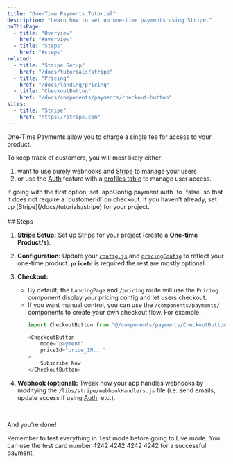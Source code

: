 ```yaml
---
title: "One-Time Payments Tutorial"
description: "Learn how to set up one-time payments using Stripe."
onThisPage:
  - title: "Overview"
    href: "#overview"
  - title: "Steps"
    href: "#steps"
related:
  - title: "Stripe Setup"
    href: "/docs/tutorials/stripe"
  - title: "Pricing"
    href: "/docs/landing/pricing"
  - title: "CheckoutButton"
    href: "/docs/components/payments/checkout-button"
sites:
  - title: "Stripe"
    href: "https://stripe.com"
---
```


<div id="overview" />

One-Time Payments allow you to charge a single fee for access to your product.

To keep track of customers, you will most likely either:
1) want to use purely webhooks and [Stripe](https://dashboard.stripe.com/) to manage your users
2) or use the [Auth](/docs/features/auth) feature with a [profiles table](/docs/tutorials/database#profiles-table) to manage user access.

<Info>
    If going with the first option, set `appConfig.payment.auth` to `false` so that it does not require a `customerId` on checkout.
</Info>
<Callout>
    If you haven't already, set up [Stripe](/docs/tutorials/stripe) for your project.
</Callout>

<br />
<br />
<div id="steps" />
## Steps

1. **Stripe Setup:**
    Set up [Stripe](/docs/tutorials/stripe) for your project (create a **One-time Product/s**).

2. **Configuration:**
    Update your [`config.js`](/docs/features/config) and [`pricingConfig`](/docs/features/config#payments) to reflect your one-time product. **`priceId`** is required
    the rest are mostly optional.

3. **Checkout:**
    - By default, the `LandingPage` and `/pricing` route will use the `Pricing` component display your pricing config and let users checkout.
    - If you want manual control, you can use the `/components/payments/` components to create your own checkout flow. For example:
        ```js
        import CheckoutButton from "@/components/payments/CheckoutButton";

        <CheckoutButton
            mode="payment"
            priceId="price_1N..."
        >
            Subscribe Now
        </CheckoutButton>
        ```

4. **Webhook (optional):**
    Tweak how your app handles webhooks by modifying the `/libs/stripe/webhookHandlers.js` file (i.e. send emails, update access if using [Auth](/docs/features/auth), etc.).

<br />

And you're done!

<Tip>
    Remember to test everything in Test mode before going to Live mode. You can use the test card number 4242 4242 4242 4242 for a successful payment.
</Tip>

